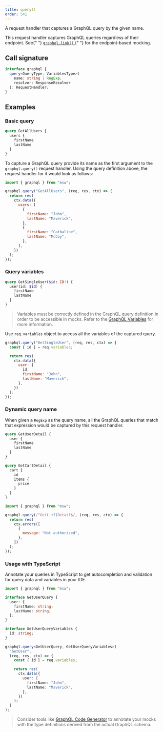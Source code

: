 ```yaml
---
title: query()
order: 541
---
```


A request handler that captures a GraphQL query by the given name.

<Hint mode="warning">
  This request handler captures GraphQL queries regardless of their endpoint.
  See{" "}
  <a href="/docs/api/graphql/link">
    <code>graphql.link()</code>
  </a>{" "}
  for the endpoint-based mocking.
</Hint>

## Call signature

```ts
interface graphql {
  query<QueryType, VariablesType>(
    name: string | RegExp,
    resolver: ResponseResolver
  ): RequestHandler;
}
```

## Examples

### Basic query

```graphql
query GetAllUsers {
  users {
    firstName
    lastName
  }
}
```

To capture a GraphQL query provide its name as the first argument to the `graphql.query()` request handler. Using the query definition above, the request handler for it would look as follows:

```js
import { graphql } from "msw";

graphql.query("GetAllUsers", (req, res, ctx) => {
  return res(
    ctx.data({
      users: [
        {
          firstName: "John",
          lastName: "Maverick",
        },
        {
          firstName: "Cathaline",
          lastName: "McCoy",
        },
      ],
    })
  );
});
```

### Query variables

```graphql focusedLines=1
query GetSingleUser($id: ID!) {
  user(id: $id) {
    firstName
    lastName
  }
}
```

> Variables must be correctly defined in the GraphQL query definition in order to be accessible in mocks. Refer to the [GraphQL Variables](https://graphql.org/learn/queries/#variables) for more information.

Use `req.variables` object to access all the variables of the captured query.

```js focusedLines=2
graphql.query("GetSingleUser", (req, res, ctx) => {
  const { id } = req.variables;

  return res(
    ctx.data({
      user: {
        id,
        firstName: "John",
        lastName: "Maverick",
      },
    })
  );
});
```

### Dynamic query name

When given a `RegExp` as the query name, all the GraphQL queries that match that expression would be captured by this request handler.

```graphql
query GetUserDetail {
  user {
    firstName
    lastName
  }
}

query GetCartDetail {
  cart {
    id
    items {
      price
    }
  }
}
```

```js focusedLines=3
import { graphql } from "msw";

graphql.query(/^Get(.+?)Detail$/, (req, res, ctx) => {
  return res(
    ctx.errors([
      {
        message: "Not authorized",
      },
    ])
  );
});
```

### Usage with TypeScript

Annotate your queries in TypeScript to get autocompletion and validation for query data and variables in your IDE.

```ts focusedLines=3-8,10-12,14
import { graphql } from "msw";

interface GetUserQuery {
  user: {
    firstName: string;
    lastName: string;
  };
}

interface GetUserQueryVariables {
  id: string;
}

graphql.query<GetUserQuery, GetUserQueryVariables>(
  "GetUser",
  (req, res, ctx) => {
    const { id } = req.variables;

    return res(
      ctx.data({
        user: {
          firstName: "John",
          lastName: "Maverick",
        },
      })
    );
  }
);
```

> Consider tools like [GraphQL Code Generator](https://graphql-code-generator.com/) to annotate your mocks with the type definitions derived from the actual GraphQL schema.
